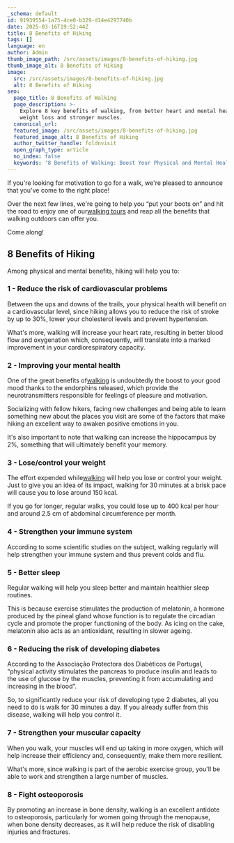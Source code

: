 ```yaml
---
_schema: default
id: 91939554-1a75-4ce0-b329-d14e4297740b
date: 2025-03-16T19:52:44Z
title: 8 Benefits of Hiking
tags: []
language: en
author: Admin
thumb_image_path: /src/assets/images/8-benefits-of-hiking.jpg
thumb_image_alt: 8 Benefits of Hiking
image:
  src: /src/assets/images/8-benefits-of-hiking.jpg
  alt: 8 Benefits of Hiking
seo:
  page_title: 8 Benefits of Walking
  page_description: >-
    Explore 8 key benefits of walking, from better heart and mental health to
    weight loss and stronger muscles.
  canonical_url:
  featured_image: /src/assets/images/8-benefits-of-hiking.jpg
  featured_image_alt: 8 Benefits of Hiking
  author_twitter_handle: foldnvisit
  open_graph_type: article
  no_index: false
  keywords: '8 Benefits of Walking: Boost Your Physical and Mental Health'
---
```

If you're looking for motivation to go for a walk, we're pleased to announce that you've come to the right place!

<SnippetsAstroImage image_path="/src/assets/images/8-benefits-of-hiking.jpg" image_alt="8 Benefits of Hiking"/>

Over the next few lines, we're going to help you “put your boots on” and hit the road to enjoy one of our[walking tours](https://topwalkingtoursportugal.com/) and reap all the benefits that walking outdoors can offer you.

Come along!

## **8 Benefits of Hiking**

Among physical and mental benefits, hiking will help you to:

### **1 - Reduce the risk of cardiovascular problems**

Between the ups and downs of the trails, your physical health will benefit on a cardiovascular level, since hiking allows you to reduce the risk of stroke by up to 30%, lower your cholesterol levels and prevent hypertension.

What's more, walking will increase your heart rate, resulting in better blood flow and oxygenation which, consequently, will translate into a marked improvement in your cardiorespiratory capacity.

### **2 - Improving your mental health**

One of the great benefits of[walking](https://topwalkingtoursportugal.com/) is undoubtedly the boost to your good mood thanks to the endorphins released, which provide the neurotransmitters responsible for feelings of pleasure and motivation.

Socializing with fellow hikers, facing new challenges and being able to learn something new about the places you visit are some of the factors that make hiking an excellent way to awaken positive emotions in you.

It's also important to note that walking can increase the hippocampus by 2%, something that will ultimately benefit your memory.

### **3 - Lose/control your weight**

The effort expended while[walking](https://topwalkingtoursportugal.com/) will help you lose or control your weight. Just to give you an idea of its impact, walking for 30 minutes at a brisk pace will cause you to lose around 150 kcal.

If you go for longer, regular walks, you could lose up to 400 kcal per hour and around 2.5 cm of abdominal circumference per month.

### **4 - Strengthen your immune system**

According to some scientific studies on the subject, walking regularly will help strengthen your immune system and thus prevent colds and flu.

### **5 - Better sleep**

Regular walking will help you sleep better and maintain healthier sleep routines.

This is because exercise stimulates the production of melatonin, a hormone produced by the pineal gland whose function is to regulate the circadian cycle and promote the proper functioning of the body. As icing on the cake, melatonin also acts as an antioxidant, resulting in slower ageing.

### **6 - Reducing the risk of developing diabetes**

According to the Associação Protectora dos Diabéticos de Portugal, “physical activity stimulates the pancreas to produce insulin and leads to the use of glucose by the muscles, preventing it from accumulating and increasing in the blood”.

So, to significantly reduce your risk of developing type 2 diabetes, all you need to do is walk for 30 minutes a day. If you already suffer from this disease, walking will help you control it.

### **7 - Strengthen your muscular capacity**

When you walk, your muscles will end up taking in more oxygen, which will help increase their efficiency and, consequently, make them more resilient.

What's more, since walking is part of the aerobic exercise group, you'll be able to work and strengthen a large number of muscles.

### **8 - Fight osteoporosis**

By promoting an increase in bone density, walking is an excellent antidote to osteoporosis, particularly for women going through the menopause, when bone density decreases, as it will help reduce the risk of disabling injuries and fractures.

&nbsp;